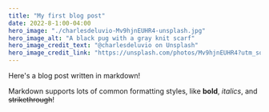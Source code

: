 ```yaml
---
title: "My first blog post"
date: 2022-8-1:00-04:00
hero_image: "./charlesdeluvio-Mv9hjnEUHR4-unsplash.jpg"
hero_image_alt: "A black pug with a gray knit scarf"
hero_image_credit_text: "@charlesdeluvio on Unsplash"
hero_image_credit_link: "https://unsplash.com/photos/Mv9hjnEUHR4?utm_source=unsplash&utm_medium=referral&utm_content=creditShareLink"
---
```


Here's a blog post written in markdown! 

Markdown supports lots of common formatting styles, like **bold**, _italics_, and ~~strikethrough~~!
